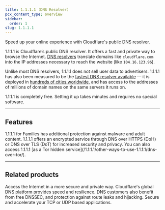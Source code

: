 ```yaml
---
title: 1.1.1.1 (DNS Resolver)
pcx_content_type: overview
sidebar:
  order: 1
slug: 1.1.1.1
---
```



<Description>

Speed up your online experience with Cloudflare's public DNS resolver.

</Description>

<Plan type="all" />

1.1.1.1 is Cloudflare’s public DNS resolver. It offers a fast and private way to browse the Internet. [DNS resolvers](https://www.cloudflare.com/learning/dns/what-is-dns/) translate domains like `cloudflare.com` into the IP addresses necessary to reach the website (like `104.16.123.96`).

Unlike most DNS resolvers, 1.1.1.1 does not sell user data to advertisers. 1.1.1.1 has also been measured to be the [fastest DNS resolver available](https://www.dnsperf.com/#!dns-resolvers) — it is deployed in [hundreds of cities worldwide](https://www.cloudflare.com/network/), and has access to the addresses of millions of domain names on the same servers it runs on.

1.1.1.1 is completely free. Setting it up takes minutes and requires no special software.

***

## Features

<Feature header="1.1.1.1 for Families" href="/1.1.1.1/setup/#1111-for-families">
1.1.1.1 for Families has additional protection against malware and adult content.
</Feature>

<Feature header="Encrypted service" href="/1.1.1.1/encryption/">
1.1.1.1 offers an encrypted service through DNS over HTTPS (DoH) or DNS over TLS (DoT) for increased security and privacy. You can also access 1.1.1.1 [as a Tor hidden service](/1.1.1.1/other-ways-to-use-1.1.1.1/dns-over-tor/).
</Feature>

***

## Related products

<RelatedProduct header="WARP Client" href="/warp-client/" product="warp-client">
Access the Internet in a more secure and private way.
</RelatedProduct>

<RelatedProduct header="DNS" href="/dns/" product="dns">
Cloudflare's global DNS platform provides speed and resilience. DNS customers also benefit from free DNSSEC, and protection against route leaks and hijacking.
</RelatedProduct>

<RelatedProduct header="Cloudflare Spectrum" href="/spectrum/" product="spectrum">
Secure and accelerate your TCP or UDP based applications.
</RelatedProduct>

